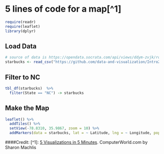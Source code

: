 # 5 lines of code for a map[^1]

```r
require(readr) 
require(leaflet)
library(dplyr)
```


## Load Data
```r
# source of data is https://opendata.socrata.com/api/views/ddym-zvjk/rows.csv
starbucks <- read_csv("https://github.com/data-and-visualization/Intro2R/raw/master/data/All_Starbucks_Locations_in_the_US_-_Map.csv")
```

## Filter to NC
```r
tbl_df(starbucks)  %>%  
  filter(State == "NC") -> starbucks
```


## Make the Map
```r
leaflet() %>% 
  addTiles() %>% 
  setView(-78.8310, 35.9867, zoom = 10) %>% 
  addMarkers(data = starbucks, lat = ~ Latitude, lng = ~ Longitude, popup = starbucks$Name)
```

####Credit: 
[^1]: [5 Visualizations in 5 Minutes](http://www.computerworld.com/article/2893271/business-intelligence/5-data-visualizations-in-5-minutes-each-in-5-lines-or-less-of-r.html). ComputerWorld.com by Sharon Machlis

